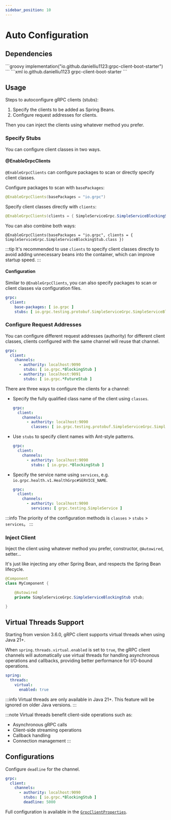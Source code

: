 ```yaml
---
sidebar_position: 10
---
```



# Auto Configuration

## Dependencies

<Tabs>
    <TabItem value="gradle" label="Gradle">
        ```groovy
        implementation("io.github.danielliu1123:grpc-client-boot-starter")
        ```
    </TabItem>
    <TabItem value="maven" label="Maven">
        ```xml
        <dependency>
            <groupId>io.github.danielliu1123</groupId>
            <artifactId>grpc-client-boot-starter</artifactId>
        </dependency>
        ```
    </TabItem>
</Tabs>

## Usage

Steps to autoconfigure gRPC clients (stubs):
1. Specify the clients to be added as Spring Beans.
2. Configure request addresses for clients.

Then you can inject the clients using whatever method you prefer.

### Specify Stubs

You can configure client classes in two ways.

#### @EnableGrpcClients

`@EnableGrpcClients` can configure packages to scan or directly specify client classes.

Configure packages to scan with `basePackages`:

```java
@EnableGrpcClients(basePackages = "io.grpc")
```

Specify client classes directly with `clients`:

```java
@EnableGrpcClients(clients = { SimpleServiceGrpc.SimpleServiceBlockingStub.class })
```

You can also combine both ways:

```
@EnableGrpcClients(basePackages = "io.grpc", clients = { SimpleServiceGrpc.SimpleServiceBlockingStub.class })
```

:::tip
It's recommended to use `clients` to specify client classes directly to avoid adding unnecessary beans into the container,
which can improve startup speed.
:::

#### Configuration

Similar to `@EnableGrpcClients`, you can also specify packages to scan or client classes via configuration files.

```yaml
grpc:
  client:
    base-packages: [ io.grpc ]
    stubs: [ io.grpc.testing.protobuf.SimpleServiceGrpc.SimpleServiceBlockingStub ]
```

### Configure Request Addresses

You can configure different request addresses (authority) for different client classes,
clients configured with the same channel will reuse that channel.

```yaml
grpc:
  client:
    channels:
      - authority: localhost:9090
        stubs: [ io.grpc.*BlockingStub ]
      - authority: localhost:9091
        stubs: [ io.grpc.*FutureStub ]
```

There are three ways to configure the clients for a channel:

- Specify the fully qualified class name of the client using `classes`.

  ```yaml
  grpc:
    client:
      channels:
        - authority: localhost:9090
          classes: [ io.grpc.testing.protobuf.SimpleServiceGrpc.SimpleServiceBlockingStub ]
    ```

- Use `stubs` to specify client names with Ant-style patterns.

  ```yaml
  grpc:
    client:
      channels:
        - authority: localhost:9090
          stubs: [ io.grpc.*BlockingStub ]
    ```

- Specify the service name using `services`, e.g. `io.grpc.health.v1.HealthGrpc#SERVICE_NAME`.

  ```yaml
  grpc:
    client:
      channels:
        - authority: localhost:9090
          services: [ grpc.testing.SimpleService ]
    ```

:::info
The priority of the configuration methods is `classes` > `stubs` > `services`。
:::

### Inject Client

Inject the client using whatever method you prefer, constructor, `@Autowired`, setter...

It's just like injecting any other Spring Bean, and respects the Spring Bean lifecycle.

```java
@Component
class MyComponent {

    @Autowired
    private SimpleServiceGrpc.SimpleServiceBlockingStub stub;

}
```

## Virtual Threads Support

Starting from version 3.6.0, gRPC client supports virtual threads when using Java 21+.

When `spring.threads.virtual.enabled` is set to `true`, the gRPC client channels will automatically use virtual threads for handling asynchronous operations and callbacks, providing better performance for I/O-bound operations.

```yaml
spring:
  threads:
    virtual:
      enabled: true
```

:::info
Virtual threads are only available in Java 21+. This feature will be ignored on older Java versions.
:::

:::note
Virtual threads benefit client-side operations such as:
- Asynchronous gRPC calls
- Client-side streaming operations
- Callback handling
- Connection management
:::

## Configurations

Configure `deadline` for the channel.

```yaml
grpc:
  client:
    channels:
      - authority: localhost:9090
        stubs: [ io.grpc.*BlockingStub ]
        deadline: 5000
```

Full configuration is available in the [`GrpcClientProperties`](https://github.com/DanielLiu1123/grpc-starter/blob/main/grpc-boot-autoconfigure/grpc-client-boot-autoconfigure/src/main/java/grpcstarter/client/GrpcClientProperties.java).
